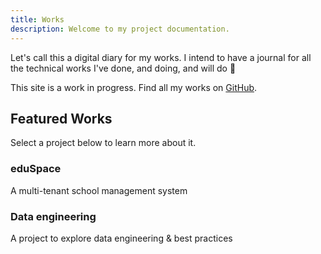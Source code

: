```yaml
---
title: Works
description: Welcome to my project documentation.
---
```


Let's call this a digital diary for my works. I intend to have a journal for all the technical works
I've done, and doing, and will do 🫡

<Callout>

This site is a work in progress.
Find all my works on [GitHub](https://github.com/shoaibrain).

</Callout>

## Featured Works

Select a project below to learn more about it.

<div className="grid sm:grid-cols-2 gap-4 mt-6">

<Card href="/work/eduSpace">

### eduSpace

A multi-tenant school management system

</Card>

<Card href="/work/data-engineering">

### Data engineering

A project to explore data engineering & best practices

</Card>
</div>
